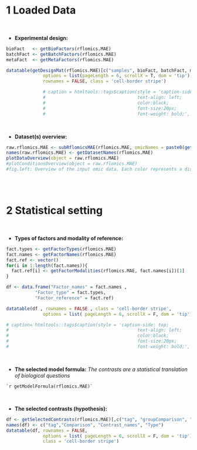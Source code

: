 
# 1 Loaded Data

<br>

* **Experimental design:**

```r

bioFact   <- getBioFactors(rflomics.MAE)
batchFact <- getBatchFactors(rflomics.MAE)
metaFact  <- getMetaFactors(rflomics.MAE)

datatable(getDesignMat(rflomics.MAE)[c("samples", bioFact, batchFact, metaFact)], 
              options = list(pageLength = 6, scrollX = T, dom = 'tip'),
              rownames = FALSE, class = 'cell-border stripe')

              # caption = htmltools::tags$caption(style = 'caption-side: top;
              #                                   text-align: left;
              #                                   color:black;
              #                                   font-size:20px;
              #                                   font-weight: bold;', "User-provided experimental plan"),
```

<br>

* **Dataset(s) overview:**

```r

raw.rflomics.MAE <- subRflomicsMAE(rflomics.MAE, omicNames = paste0(getDatasetNames(rflomics.MAE), ".raw"))
names(raw.rflomics.MAE) <- getDatasetNames(rflomics.MAE)
plotDataOverview(object = raw.rflomics.MAE)
#plotConditionsOverview(object = raw.rflomics.MAE)
#fig.left: Overview of the input omic data. Each color represents a distinct dataset, with their respective samples on the x-axis and the number of features on the y-axis. It illustrates the samples overlap across dataset. fig.right: Number of Datasets per Condition. Each axis represents a distinct biological factor, and each cell value signifies the count of datasets associated with that specific condition.
```

<br>
<br>

# 2 Statistical setting

<br>

* **Types of factors and modality of reference:**

```r

fact.types <- getFactorTypes(rflomics.MAE)
fact.names <- getFactorNames(rflomics.MAE)
fact.ref <- vector()
for(i in 1:length(fact.names)){
  fact.ref[i] <- getFactorModalities(rflomics.MAE, fact.names[i])[1]
}

df <- data.frame("Factor_names" = fact.names ,
           "Factor_type" = fact.types,
           "Factor_reference" = fact.ref)

datatable(df , rownames = FALSE , class = 'cell-border stripe',
              options = list( pageLength = 6, scrollX = F, dom = 'tip'))

# caption= htmltools::tags$caption(style = 'caption-side: top;
#                                                 text-align: left;
#                                                 color:black;
#                                                 font-size:20px;
#                                                 font-weight: bold;', "Factor settings")
```

<br>

* **The selected model formula:**
*The contrasts are a statistical translation of biological questions*

```
`r getModelFormula(rflomics.MAE)`
````

<br>

* **The selected contrasts (hypothesis):**

```r

df <- getSelectedContrasts(rflomics.MAE)[,c("tag", "groupComparison", "contrastName", "type")]
names(df) <- c("tag","Comparison", "Contrast_names", "Type")
datatable(df, rownames = FALSE,
              options = list( pageLength = 6, scrollX = F, dom = 'tip'),
              class = 'cell-border stripe')
```

